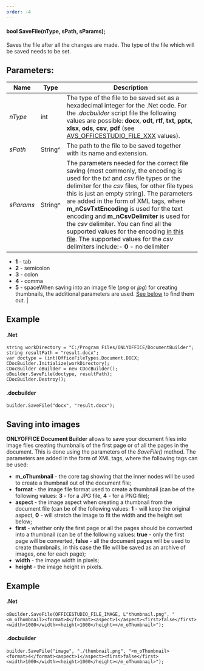```yaml
---
order: -4
---
```

#### bool SaveFile(nType, sPath, sParams);

Saves the file after all the changes are made. The type of the file which will be saved needs to be set.

## Parameters:

| Name      | Type    | Description                                                                                                                                                                                                                                                                                                                                                                                                                                                                                                                                                                                                                                                                                                                                                                                                                                                              |
| --------- | ------- | ------------------------------------------------------------------------------------------------------------------------------------------------------------------------------------------------------------------------------------------------------------------------------------------------------------------------------------------------------------------------------------------------------------------------------------------------------------------------------------------------------------------------------------------------------------------------------------------------------------------------------------------------------------------------------------------------------------------------------------------------------------------------------------------------------------------------------------------------------------------------ |
| *nType*   | int     | The type of the file to be saved set as a hexadecimal integer for the .Net code. For the *.docbuilder* script file the following values are possible: **docx**, **odt**, **rtf**, **txt**, **pptx**, **xlsx**, **ods**, **csv**, **pdf** (see [AVS\_OFFICESTUDIO\_FILE\_XXX](/docbuilder/integrationapi/c/cdefault#format-types) values).                                                                                                                                                                                                                                                                                                                                                                                                                                                                                                                                |
| *sPath*   | String^ | The path to the file to be saved together with its name and extension.                                                                                                                                                                                                                                                                                                                                                                                                                                                                                                                                                                                                                                                                                                                                                                                                   |
| *sParams* | String^ | The parameters needed for the correct file saving (most commonly, the encoding is used for the *txt* and *csv* file types or the delimiter for the *csv* files, for other file types this is just an empty string). The parameters are added in the form of XML tags, where **m\_nCsvTxtEncoding** is used for the text encoding and **m\_nCsvDelimiter** is used for the *csv* delimiter. You can find all the supported values for the encoding [in this file](https://github.com/ONLYOFFICE/server/blob/master/Common/sources/commondefines.js). The supported values for the *csv* delimiters include:- **0** - no delimiter
- **1** - tab
- **2** - semicolon
- **3** - colon
- **4** - comma
- **5** - spaceWhen saving into an image file (*png* or *jpg*) for creating thumbnails, the additional parameters are used. [See below](#SaveImage) to find them out. |

## Example

#### .Net

```
string workDirectory = "C:/Program Files/ONLYOFFICE/DocumentBuilder";
string resultPath = "result.docx";
var doctype = (int)OfficeFileTypes.Document.DOCX;
CDocBuilder.Initialize(workDirectory);
CDocBuilder oBuilder = new CDocBuilder();
oBuilder.SaveFile(doctype, resultPath);
CDocBuilder.Destroy();
```

#### .docbuilder

```
builder.SaveFile("docx", "result.docx");
```

## Saving into images

**ONLYOFFICE Document Builder** allows to save your document files into image files creating thumbnails of the first page or of all the pages in the document. This is done using the parameters of the *SaveFile()* method. The parameters are added in the form of XML tags, where the following tags can be used:

* **m\_oThumbnail** - the core tag showing that the inner nodes will be used to create a thumbnail out of the document file;
* **format** - the image file format used to create a thumbnail (can be of the following values: **3** - for a JPG file, **4** - for a PNG file);
* **aspect** - the image aspect when creating a thumbnail from the document file (can be of the following values: **1** - will keep the original aspect, **0** - will stretch the image to fit the width and the height set below;
* **first** - whether only the first page or all the pages should be converted into a thumbnail (can be of the following values: **true** - only the first page will be converted, **false** - all the document pages will be used to create thumbnails, in this case the file will be saved as an archive of images, one for each page);
* **width** - the image width in pixels;
* **height** - the image height in pixels.

## Example

#### .Net

```
oBuilder.SaveFile(OFFICESTUDIO_FILE_IMAGE, L"thumbnail.png", "<m_oThumbnail><format>4</format><aspect>1</aspect><first>false</first><width>1000</width><height>1000</height></m_oThumbnail>");
```

#### .docbuilder

```
builder.SaveFile("image", "./thumbnail.png", "<m_oThumbnail><format>4</format><aspect>1</aspect><first>false</first><width>1000</width><height>1000</height></m_oThumbnail>");
```
